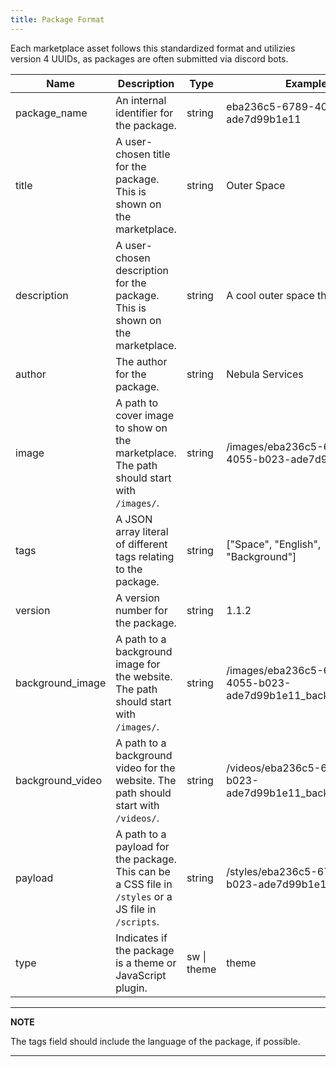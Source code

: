 ```yaml
---
title: Package Format
---
```


Each marketplace asset follows this standardized format and utilizies version 4 UUIDs, as packages are often submitted via discord bots.

| Name             | Description                                                                                          | Type        | Example                                                     |
| ---------------- | ---------------------------------------------------------------------------------------------------- | ----------- | ----------------------------------------------------------- |
| package_name     | An internal identifier for the package.                                                              | string      | eba236c5-6789-4055-b023-ade7d99b1e11                        |
| title            | A user-chosen title for the package. This is shown on the marketplace.                               | string      | Outer Space                                                 |
| description      | A user-chosen description for the package. This is shown on the marketplace.                         | string      | A cool outer space theme!                                   |
| author           | The author for the package.                                                                          | string      | Nebula Services                                             |
| image            | A path to cover image to show on the marketplace. The path should start with `/images/`.             | string      | /images/eba236c5-6789-4055-b023-ade7d99b1e11.png            |
| tags             | A JSON array literal of different tags relating to the package.                                      | string      | ["Space", "English", "Background"]                          |
| version          | A version number for the package.                                                                    | string      | 1.1.2                                                       |
| background_image | A path to a background image for the website. The path should start with `/images/`.                 | string      | /images/eba236c5-6789-4055-b023-ade7d99b1e11_background.png |
| background_video | A path to a background video for the website. The path should start with `/videos/`.                 | string      | /videos/eba236c5-6789-4055-b023-ade7d99b1e11_background.mp4 |
| payload          | A path to a payload for the package. This can be a CSS file in `/styles` or a JS file in `/scripts`. | string      | /styles/eba236c5-6789-4055-b023-ade7d99b1e11.css            |
| type             | Indicates if the package is a theme or JavaScript plugin.                                            | sw \| theme | theme                                                       |

---

**NOTE**

The tags field should include the language of the package, if possible.

---
